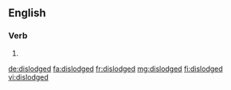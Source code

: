 ==English==

===Verb===
{{head|en|verb form}}

# {{en-past of|dislodge}}

[[de:dislodged]]
[[fa:dislodged]]
[[fr:dislodged]]
[[mg:dislodged]]
[[fi:dislodged]]
[[vi:dislodged]]